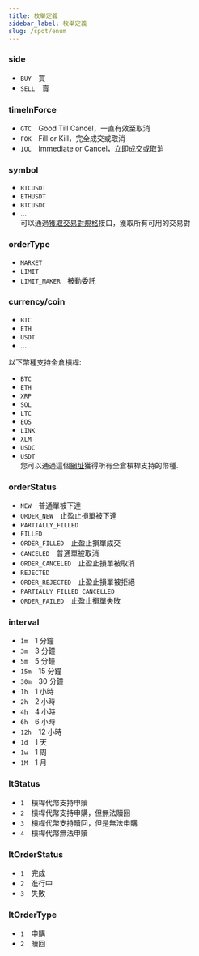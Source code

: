 ```yaml
---
title: 枚舉定義
sidebar_label: 枚舉定義
slug: /spot/enum
---
```


### side
* `BUY`&emsp;買
* `SELL`&emsp;賣

### timeInForce
* `GTC`&emsp;Good Till Cancel，一直有效至取消
* `FOK`&emsp;Fill or Kill，完全成交或取消
* `IOC`&emsp;Immediate or Cancel，立即成交或取消

### symbol
* `BTCUSDT`
* `ETHUSDT`
* `BTCUSDC`
* ...<br/>
可以通過[獲取交易對規格](/spot/public/instrument)接口，獲取所有可用的交易對

### orderType
* `MARKET`
* `LIMIT`
* `LIMIT_MAKER`&emsp;被動委託

### currency/coin
* `BTC`
* `ETH`
* `USDT`
* ...

以下幣種支持全倉槓桿:
* `BTC`
* `ETH`
* `XRP`
* `SOL`
* `LTC`
* `EOS`
* `LINK`
* `XLM`
* `USDC`
* `USDT`<br/>
您可以通過這個<a href="https://www.bybit.com/en-US/trade/spot/leverage/vip">網址</a>獲得所有全倉槓桿支持的幣種.

### orderStatus
* `NEW`&emsp;普通單被下達
* `ORDER_NEW`&emsp;止盈止損單被下達
* `PARTIALLY_FILLED`
* `FILLED`
* `ORDER_FILLED`&emsp;止盈止損單成交
* `CANCELED`&emsp;普通單被取消
* `ORDER_CANCELED`&emsp;止盈止損單被取消
* `REJECTED`
* `ORDER_REJECTED`&emsp;止盈止損單被拒絕
* `PARTIALLY_FILLED_CANCELLED`
* `ORDER_FAILED`&emsp;止盈止損單失敗

### interval
* `1m`&emsp;1 分鐘
* `3m`&emsp;3 分鐘
* `5m`&emsp;5 分鐘
* `15m`&emsp;15 分鐘
* `30m`&emsp;30 分鐘
* `1h`&emsp;1 小時
* `2h`&emsp;2 小時
* `4h`&emsp;4 小時
* `6h`&emsp;6 小時
* `12h`&emsp;12 小時
* `1d`&emsp;1 天
* `1w`&emsp;1 周
* `1M`&emsp;1 月

### ltStatus
* `1`&emsp;槓桿代幣支持申贖
* `2`&emsp;槓桿代幣支持申購，但無法贖回
* `3`&emsp;槓桿代幣支持贖回，但是無法申購
* `4`&emsp;槓桿代幣無法申贖

### ltOrderStatus
* `1`&emsp;完成
* `2`&emsp;進行中
* `3`&emsp;失敗

### ltOrderType
* `1`&emsp;申購
* `2`&emsp;贖回